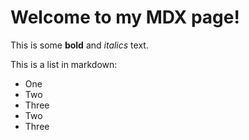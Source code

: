 
# Welcome to my MDX page!
 
This is some **bold** and _italics_ text.
 
This is a list in markdown:
 
- One
- Two
- Three
- Two
- Three